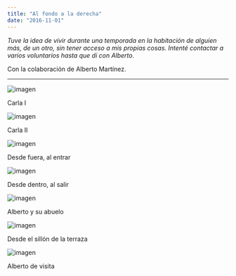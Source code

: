 ```yaml
---
title: "Al fondo a la derecha"
date: "2016-11-01"
---
```


_Tuve la idea de vivir durante una temporada en la habitación de alguien más, de un otro, sin tener acceso a mis propias cosas. Intenté contactar a varios voluntarios hasta que di con Alberto._

Con la colaboración de Alberto Martínez.

---

![imagen](./imagenes/al-fondo-a-la-derecha-01.jpg)

Carla I

![imagen](./imagenes/al-fondo-a-la-derecha-02.jpg)

Carla II

![imagen](./imagenes/al-fondo-a-la-derecha-03.jpg)

Desde fuera, al entrar

![imagen](./imagenes/al-fondo-a-la-derecha-04.jpg)

Desde dentro, al salir

![imagen](./imagenes/al-fondo-a-la-derecha-05.jpg)

Alberto y su abuelo

![imagen](./imagenes/al-fondo-a-la-derecha-06.jpg)

Desde el sillón de la terraza

![imagen](./imagenes/al-fondo-a-la-derecha-07.jpg)

Alberto de visita

